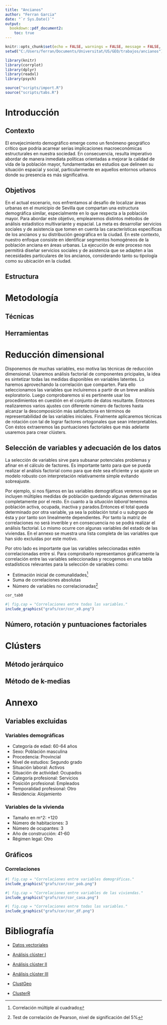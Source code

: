 ```yaml
---
title: "Ancianos"
author: "Ferran Garcia"
date: "`r Sys.Date()`"
output: 
  bookdown::pdf_document2:
    toc: true
---
```


```r
knitr::opts_chunk$set(echo = FALSE, warnings = FALSE, message = FALSE, fig.pos = "H")
setwd("C:/Users/ferran/Documents/Universitat/US/GEO/trabajos/ancianos")
```

```r
library(knitr)
library(corrplot)
library(dplyr)
library(readxl)
library(psych)
```

```r
source("scripts/import.R")
source("scripts/tabs.R")
```

\newpage
# Introducción

## Contexto

El envejecimiento demográfico emerge como un fenómeno geográfico crítico que podría acarrear serias implicaciones macroeconómicas estructurales en nuestra sociedad. En consecuencia, resulta imperativo abordar de manera inmediata políticas orientadas a mejorar la calidad de vida de la población mayor, fundamentadas en estudios que delineen su situación espacial y social, particularmente en aquellos entornos urbanos donde su presencia es más significativa.

## Objetivos

En el actual escenario, nos enfrentamos al desafío de localizar áreas urbanas en el municipio de Sevilla que compartan una estructura demográfica similar, especialmente en lo que respecta a la población mayor. Para abordar este objetivo, emplearemos distintos métodos de análisis estadístico multivariante y espacial. La meta es desarrollar servicios sociales y de asistencia que tomen en cuenta las características específicas de los ancianos y su distribución geográfica en la ciudad. En este contexto, nuestro enfoque consiste en identificar segmentos homogéneos de la población anciana en áreas urbanas. La ejecución de este proceso nos permitirá diseñar servicios sociales y de asistencia que se adapten a las necesidades particulares de los ancianos, considerando tanto su tipología como su ubicación en la ciudad.

## Estructura

\newpage
# Metodología

## Técnicas

## Herramientas

\newpage
# Reducción dimensional

Disponemos de muchas variables, eso motiva las técnicas de reducción dimensional. Usaremos análisis factorial de componentes pricipales, la idea es sintetizar todas las medidas disponibles en variables latentes. Lo haremos aprovechando la correlación que comparten. Para ello seleccionamos las variables que incluiremos a partir de un breve análisis exploratorio. Luego comprobaremos si es pertinente usar los procedimientos en cuestión en el conjunto de datos resultante. Entonces realizaremos varios ajustes con diferente número de factores hasta alcanzar la descomposición más satisfactoria en términos de representabilidad de las variables iniciales. Finalmente aplicaremos técnicas de rotación con tal de lograr factores ortogonales que sean interpretables. Con éstos extraeremos las puntuaciones factoriales que más adelante usaremos para crear clústers.

## Selección de variables y adecuación de los datos

La selección de variables sirve para subsanar potenciales problemas y afinar en el cálculo de factores. Es importante tanto para que se pueda realizar el análisis factorial como para que éste sea eficiente y se ajuste un modelo robusto con interpretación relativamente simple evitando sobreajuste.

Por ejemplo, si nos fijamos en las variables demográficas veremos que se incluyen múltiples medidas de población quedando algunas determinadas completamente por el resto. En cuanto a la *situación laboral* tenemos población activa, ocupada, inactiva y parados.Entonces el total queda determinado por otra variable, ya sea la población total o u subgrupo de ésta y por tanto son linealmente dependientes. Por tanto la matriz de correlaciones no será inverible y en consecuencia no se podrá realizar el análisis factorial. Lo mismo ocurre con algunas variables del estado de las viviendas. En el annexo se muestra una lista completa de las variables que han sido excluidas por este motivo.

Por otro lado es importante que las variables seleccionadas estén correlacionadas entre sí. Para comprobarlo representamos gráficamente la correlación entre las variables seleccionadas y recogemos en una tabla estadísticos relevantes para la selección de variables como: 

  - Estimación inicial de comunalidades^[Correlación múltiple al cuadrado]
  - Suma de correlaciones absolutas
  - Número de variables no correlacionadas^[Test de correlación de Pearson, nivel de significación del 5%]

```r
cor_tab0
```

```r
#| fig.cap = "Correlaciones entre todas las variables."
include_graphics("grafs/cor/cor_x0.png")
```


## Número, rotación y puntuaciones factoriales



\newpage
# Clústers

## Método jerárquico

## Método de k-medias

\newpage
# Annexo

## Variables excluidas

### Variables demográficas
- Categoría de edad: 60-64 años
- Sexo: Población masculina
- Procedencia: Provincial
- Nivel de estudios: Segundo grado
- Situación laboral: Activos
- Situación de actividad: Ocupados
- Categoría profesional: Servicios
- Posición profesional: Empleados
- Temporalidad profesional: Otro
- Residencia: Alojamiento


### Variables de la vivienda
- Tamaño en m^2: +120
- Número de habitaciones: 3
- Número de ocupantes: 3
- Año de construcción: 41-60
- Régimen legal: Otro

## Gráficos

### Correlaciones

```r
#| fig.cap = "Correlaciones entre variables demográficas."
include_graphics("grafs/cor/cor_pob.png")
```

```r
#| fig.cap = "Correlaciones entre variables de las viviendas."
include_graphics("grafs/cor/cor_casa.png")
```

```r
#| fig.cap = "Correlaciones entre todas las variables."
include_graphics("grafs/cor/cor_df.png")
```


\newpage
# Bibliografía

- [Datos vectoriales](https://www.juntadeandalucia.es/institutodeestadisticaycartografia/dega/datos-espaciales-de-referencia-de-andalucia-dera/descarga-de-informacion)

- [Análisis clúster I](https://spatialanalysis.github.io/workshop-notes/spatial-clustering.html#clustering-analysis-with-other-r-packages) 

- [Análisis clúster II](https://spatialanalysis.github.io/tutorials/#cluster-analysis-in-r)

- [Análisis clúster III](https://mhahsler.github.io/Introduction_to_Data_Mining_R_Examples/book/clustering-analysis.html)

- [ClustGeo](https://cran.r-project.org/web/packages/ClustGeo/vignettes/intro_ClustGeo.html)

- [ClusterR](https://cran.r-project.org/web/packages/ClusterR/vignettes/the_clusterR_package.html)